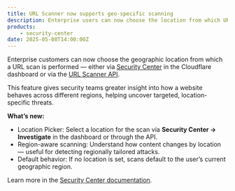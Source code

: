 ```yaml
---
title: URL Scanner now supports geo-specific scanning
description: Enterprise users can now choose the location from which URL scans are performed.
products:
    - security-center
date: 2025-05-08T14:00:00Z
---
```


Enterprise customers can now choose the geographic location from which a URL scan is performed — either via [Security Center](/security-center/investigate/) in the Cloudflare dashboard or via the [URL Scanner API](/api/resources/url_scanner/subresources/scans/methods/create/).

This feature gives security teams greater insight into how a website behaves across different regions, helping uncover targeted, location-specific threats.

**What’s new:**
- Location Picker: Select a location for the scan via **Security Center → Investigate** in the dashboard or through the API.
- Region-aware scanning: Understand how content changes by location — useful for detecting regionally tailored attacks.
- Default behavior: If no location is set, scans default to the user’s current geographic region.

Learn more in the [Security Center documentation](/security-center/).